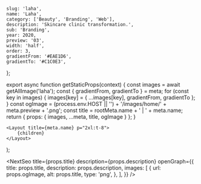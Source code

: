 
	slug: 'laha',
	name: 'Laha',
	category: ['Beauty', 'Branding', 'Web'],
	description: 'Skincare clinic transformation.',
	sub: 'Branding',
	year: 2020,
	preview: '03',
	width: 'half',
	order: 3,
	gradientFrom: '#EAE1D6',
	gradientTo: '#C1C0E3',
};

export async function getStaticProps(context) {
	const images = await getAllImage('laha');
	const { gradientFrom, gradientTo } = meta;
	for (const key in images) {
		images[key] = { ...images[key], gradientFrom, gradientTo };
	}
	const ogImage =
		(process.env.HOST || '') + '/images/home/' + meta.preview + '.png';
	const title = rootMeta.name + ' | ' + meta.name;
	return { props: { images, ...meta, title, ogImage } };
}

	<Layout title={meta.name} p="2xl:t-8">
		{children}
	</Layout>
);

<NextSeo
	title={props.title}
	description={props.description}
	openGraph={{
		title: props.title,
		description: props.description,
		images: [
			{
				url: props.ogImage,
				alt: props.title,
				type: 'png',
			},
		],
	}}
/>

<Title text="Skincare clinic transformation." sub="Laha 2020" />

<FullWidth>
	<Image {...props.images['hero']} />
</FullWidth>

<RegularWidth>
	<List
		bgColor="#000"
		borderColor="rgba(255, 255, 255, 0.2)"
		textColor="#F4F4F4"
		title="The challenge"
		items={[
			'The company can easily retain existing customers with its excellent services. However, reaching new customers was a real challenge.',
			<div space="y-3">
				<p>
					The existing brand experience was highly fragmented and outdated, and
					therefore did not resonate with the increasingly younger and more
					fashionable market.
				</p>
				<p>It became clear to us that Laha needs a full re-brand.</p>
			</div>,
		]}
	/>
</RegularWidth>

<RegularWidth>
	<Header>0 — Research</Header>
	<div text="left tc04">
		Every project starts by deeply understanding our client. We interviewed the
		owner, Dr. La Ha and her customers to uncover insights. At the end of our
		research, we did not only gathered valuable information about the business,
		but also help their team redefine their missions and core values.
	</div>
	<List
		bgColor="#0B275D"
		borderColor="transparent"
		textColor="#B1CDE0"
		title="Brand Missions"
		items={[
			'Pioneers in bringing knowledge of Cosmetic Dermatology and the importance of beautiful skin to Vietnamese customers',
			'Improves skin thereby increases confidence and the quality of life for patients',
			'Empower the beauty inside each person by awakening skin vitality in the most natural and scientific way',
			'Provides premium skin treatment services and a lifetime warranty, thus bringing long lasting beautiful skin and confidence for patients',
		]}
	/>
	<List
		bgColor="#523C30"
		borderColor="transparent"
		textColor="#E7F0DA"
		title="Brand Values"
		items={['Clinical', 'Caring', 'Premium', 'Prestige']}
	/>
	<Paragraph>
		We translated the complex brand DNA into concrete design principles that
		help guide us along the re-brand process. The delicate balance between these
		two opposing qualities defined the success of the design.
	</Paragraph>
	<Table
		title01="Functional"
		title02="Emotional"
		textColor01="#B1CDE0"
		textColor02="#E7F0DA"
		items01={[
			'Science & Efficacy',
			'Clinical',
			'Scientific',
			'Expertise & Knowledge',
			'Premium & Prestige',
		]}
		items02={[
			'Nurturing & Sustainable',
			'Elegant & Sophisticated',
			'Natural',
			'Optimistic & Confident',
			'Vitality & Rejuvenating',
		]}
	/>
</RegularWidth>

<RegularWidth>
	<Header>1 — Visual branding</Header>
	<Image
		{...props.images['brand_00']}
		caption="Our custom logo is an evolution from our previous logo with a root to Vietnamese alphabet, while evoking a sense of refreshment through playing with ligatures and diacritics. It constantly juxtaposes the highly premium with youthful contemporariness."
		captionAlignment="center"
	/>
	<ThreeColumns>
		<Image {...props.images['inspo_01']} />
		<Image {...props.images['inspo_02']} />
		<Image {...props.images['inspo_03']} />
	</ThreeColumns>
	<TwoColumns>
		<Image {...props.images['brand_01']} />
		<Image {...props.images['brand_02']} />
	</TwoColumns>
	<Paragraph>
		The logo also represent different business offerings that come with
		different business lock ups.
	</Paragraph>
	<Image {...props.images['brand_03']} />
	<Paragraph>
		To communicate the brand's affinity to cutting-edge technology, we use a
		vibrant royal blue as the primary color. Off-white is used to represent the
		fashionable and softer aspect of the brand.
	</Paragraph>
	<TwoColumns>
		<Image
			{...props.images['brand_04_A']}
			caption="Secondary colors"
			captionAlignment="center"
		/>
		<Image
			{...props.images['brand_04_B']}
			caption="Gradients"
			captionAlignment="center"
		/>
	</TwoColumns>
	<TwoColumns>
		<Image
			{...props.images['brand_05']}
			caption="Texture photography"
			captionAlignment="center"
		/>
		<Image
			{...props.images['brand_06']}
			caption="Warm and light-hearted photography."
			captionAlignment="center"
		/>
	</TwoColumns>
</RegularWidth>

<RegularWidth>
	<Header>2 — Physical products</Header>
</RegularWidth>

<RegularWidth>
	<TwoColumns>
		<Image
			{...props.images['prod_00']}
			caption="Office signage"
			captionAlignment="center"
		/>
		<Image
			{...props.images['prod_01']}
			caption="Uniform"
			captionAlignment="center"
		/>
	</TwoColumns>
</RegularWidth>

<RegularWidth>
	<Image
		{...props.images['prod_02']}
		caption="Service menu and marketing brochure"
		captionAlignment="center"
	/>
</RegularWidth>

<RegularWidth>
	<TwoColumns>
		<Image {...props.images['prod_03']} />
		<Image {...props.images['prod_04']} />
	</TwoColumns>
</RegularWidth>

<Paragraph>
	Our house illustration style is representative of our ethos and allows us to
	create compelling communications that get people to stop. Soft, organic forms
	with airy and lighthearted line quality can convey both the nurturing side of
	the brand, as well as the highly-tech side of the brand.
</Paragraph>

<RegularWidth>
	<Image
		{...props.images['prod_05']}
		caption="Cosmetic product packaging"
		captionAlignment="center"
	/>
</RegularWidth>

<RegularWidth>
	<Image
		{...props.images['prod_06']}
		caption="Shopping bag"
		captionAlignment="center"
	/>
</RegularWidth>

<RegularWidth>
	<Header>3 — Digital experience</Header>
</RegularWidth>

<RegularWidth>
	<Image
		{...props.images['digi_01']}
		caption="Monogram used as Instagram display photo"
		captionAlignment="center"
	/>
</RegularWidth>

<RegularWidth>
	<Image
		{...props.images['digi_02']}
		caption="Combining illustration, photography, and typography to create compelling Instagram posts"
		captionAlignment="center"
	/>
</RegularWidth>

<RegularWidth>
	<Image
		{...props.images['digi_03']}
		caption="Homepage"
		captionAlignment="center"
	/>
</RegularWidth>

<RegularWidth>
	<Image {...props.images['digi_04']} />
</RegularWidth>

<RegularWidth>
	<Image {...props.images['digi_05']} />
</RegularWidth>

